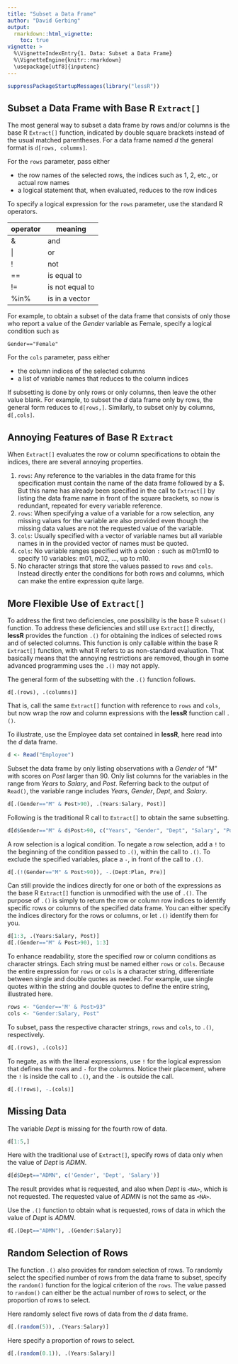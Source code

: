 ```yaml
---
title: "Subset a Data Frame"
author: "David Gerbing"
output: 
  rmarkdown::html_vignette:
    toc: true
vignette: >
  %\VignetteIndexEntry{1. Data: Subset a Data Frame}
  %\VignetteEngine{knitr::rmarkdown}
  \usepackage[utf8]{inputenc}
---
```


```r
suppressPackageStartupMessages(library("lessR"))
```

## Subset a Data Frame with __Base R__ `Extract[]`

The most general way to subset a data frame by rows and/or columns is the base R `Extract[]` function, indicated by double square brackets instead of the usual matched parentheses. For a data frame named _d_ the general format is  `d[rows, columms]`. 

For the `rows` parameter, pass either

- the row names of the selected rows, the indices such as 1, 2, etc., or actual row names 
- a logical statement that, when evaluated, reduces to the row indices

To specify a logical expression for the `rows` parameter, use the standard R operators. 

operator  | meaning
-------- | --------
&  | and
\| | or
! | not
== | is equal to
!= | is not equal to
%in% | is in a vector

For example, to obtain a subset of the data frame that consists of only those who report a value of the _Gender_ variable as Female, specify a logical condition such as

```
Gender=="Female"
```

For the `cols` parameter, pass either 

- the column indices of the selected columns
- a list of variable names that reduces to the column indices 

If subsetting is done by only rows or only columns, then leave the other value blank. For example, to subset the _d_ data frame only by rows, the general form reduces to `d[rows,]`. Similarly, to subset only by columns, `d[,cols]`.


## Annoying Features of __Base R__ `Extract`

When `Extract[]` evaluates the row or column specifications to obtain the indices, there are several annoying properties.

1. `rows`: Any reference to the variables in the data frame for this specification must contain the name of the data frame followed by a \$. But this name has already been specified in the call to `Extract[]` by listing the data frame name in front of the square brackets, so now is redundant, repeated for every variable reference.
1. `rows`: When specifying a value of a variable for a row selection, any missing values for the variable are also provided even though the missing data values are not the requested value of the variable.
1. `cols`: Usually specified with a vector of variable names but all variable names in in the provided vector of names must be quoted. 
1. `cols`: No variable ranges specified with a colon `:` such as m01:m10 to specify 10 variables: m01, m02, ..., up to m10.
1. No character strings that store the values passed to `rows` and `cols`. Instead directly enter the conditions for both rows and columns, which can make the entire expression quite large.


## More Flexible Use of `Extract[]`

To address the first two deficiencies, one possibility is the base R `subset()` function. To address these deficiencies and still use `Extract[]` directly,  __lessR__ provides the function `.()` for obtaining the indices of selected rows and of selected columns. This function is only callable within the base R `Extract[]` function, with what R refers to as non-standard evaluation. That basically means that the annoying restrictions are removed, though in some advanced programming uses the `.()` may not apply.

The general form of the subsetting with the `.()` function follows.

```
d[.(rows), .(columns)]
```

That is, call the same `Extract[]` function with reference to `rows` and `cols`, but now wrap the row and column expressions with the __lessR__ function call `.()`.

To illustrate, use the Employee data set contained in __lessR__, here read into the _d_ data frame.

```r
d <- Read("Employee")
```

Subset the data frame by only listing observations with a _Gender_ of "M" with scores on _Post_ larger than 90. Only list columns for the variables in the range from _Years_ to _Salary_, and _Post_. Referring back to the output of `Read()`, the variable range includes _Years_, _Gender_, _Dept_, and _Salary_.

```r
d[.(Gender=="M" & Post>90), .(Years:Salary, Post)]
```

Following is the traditional R call to `Extract[]` to obtain the same subsetting.

```r
d[d$Gender=="M" & d$Post>90, c("Years", "Gender", "Dept", "Salary", "Post")]
```


A row selection is a logical condition. To negate a row selection, add a `!` to the beginning of the condition passed to `.()`, within the call to `.()`. To exclude the specified variables, place a `-`, in front of the call to `.()`.

```r
d[.(!(Gender=="M" & Post>90)), -.(Dept:Plan, Pre)]
```

Can still provide the indices directly for one or both of the expressions as the base R `Extract[]` function is unmodified with the use of `.()`. The purpose of `.()` is simply to return the row or column row indices to identify specific rows or columns of the specified data frame. You can either specify the indices directory for the rows or columns, or let `.()` identify them for you.

```r
d[1:3, .(Years:Salary, Post)]
d[.(Gender=="M" & Post>90), 1:3]
```

To enhance readability, store the specified row or column conditions as character strings. Each string must be named either `rows` or `cols`. Because the entire expression for `rows` or `cols` is a character string, differentiate between single and double quotes as needed. For example, use single quotes within the string and double quotes to define the entire string, illustrated here.

```r
rows <- "Gender=='M' & Post>93"
cols <- "Gender:Salary, Post"
```

To subset, pass the respective character strings, `rows` and `cols`, to `.()`, respectively.

```r
d[.(rows), .(cols)]
```

To negate, as with the literal expressions, use `!` for the logical expression that defines the rows and `-` for the columns. Notice their placement, where the `!` is inside the call to `.()`, and the `-` is outside the call.

```r
d[.(!rows), -.(cols)]
```


## Missing Data

The variable _Dept_ is missing for the fourth row of data.

```r
d[1:5,]
```

Here with the traditional use of `Extract[]`, specify rows of data only when the value of _Dept_ is _ADMN_. 

```r
d[d$Dept=="ADMN", c('Gender', 'Dept', 'Salary')]
```

The result provides what is requested, and also when _Dept_ is `<NA>`, which is not requested. The requested value of _ADMN_ is not the same as `<NA>`.

Use the `.()` function to obtain what is requested, rows of data in which the value of _Dept_ is _ADMN_.

```r
d[.(Dept=="ADMN"), .(Gender:Salary)]
```




## Random Selection of Rows

The function `.()` also provides for random selection of rows. To randomly select the specified number of rows from the data frame to subset, specify the `random()` function for the logical criterion of the `rows`. The value passed to `random()` can either be the actual number of rows to select, or the proportion of rows to select.

Here randomly select five rows of data from the _d_ data frame.

```r
d[.(random(5)), .(Years:Salary)]
```

Here specify a proportion of rows to select.

```r
d[.(random(0.1)), .(Years:Salary)]
```


